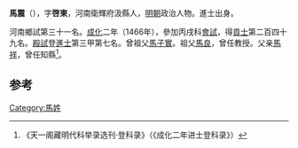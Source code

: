 '''馬震'''（{{bd|1429年||？}}），字'''啓東'''，河南衛輝府汲縣人，[[明朝|明朝]]政治人物。進士出身。

河南鄉試第三十一名。[[成化|成化]]二年（1466年），參加丙戌科[[會試|會試]]，得[[貢士|貢士]]第二百四十九名。[[殿試|殿試]]登[[進士|進士]]第三甲第七名。曾祖父[[馬子實|馬子實]]。祖父[[馬良|馬良]]，曾任教授。父亲[[馬祥|馬祥]]，曾任知縣<ref>《天一阁藏明代科举录选刊·登科录》（《成化二年进士登科录》）</ref>。

==参考==
{{reflist}}
{{明朝人物小作品}}
{{成化二年丙戌科殿試金榜}}

[[Category:馬姓|Category:馬姓]]